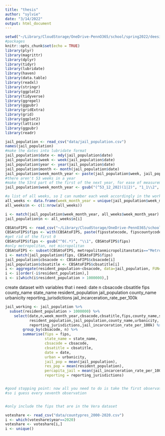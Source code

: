 ```yaml
---
title: "thesis"
author: "sylvie"
date: "3/14/2022"
output: html_document
---
```


```r
setwd("~/Library/CloudStorage/OneDrive-PennO365/school/spring2022/deesis/data")
#packages
knitr::opts_chunk$set(echo = TRUE)
library(plyr)
library(magrittr)
library(dplyr)
library(tidyr)
library(lubridate)
library(haven)
library(data.table)
library(readxl)
library(stringr)
library(ggplot2)
library(tidyverse)
library(ggrepel)
library(ggpubr)
library(gridExtra)
library(grid)
library(ggplot2)
library(lattice)
library(ggpubr)
library(readr)
```


```r
jail_population <- read_csv("data/jail_population.csv")
names(jail_population)
#make the dates into lubridate format
jail_population$date <- mdy(jail_population$date)
jail_population$week <- week(jail_population$date)
jail_population$year <- year(jail_population$date)
jail_population$month <- month(jail_population$date)
jail_population$week_month_year <- paste(jail_population$week, jail_population$month, jail_population$year, sep="_")
#there aren't 53 weeks in a year
#make the 53rd part of the first of the next year, for ease of measurement
jail_population$week_month_year <- gsub("(^53_12_202)(1|2)", "1_1\\2", jail_population$week_month_year)

#a list of all weeks, so I can number each week accordingly in the working dataset
all_weeks <- data.frame(week_month_year = unique(jail_population$week_month_year))
all_weeks$n <- c(1:nrow(all_weeks))

i <- match(jail_population$week_month_year, all_weeks$week_month_year)
jail_population$n <- all_weeks$n[i]
```

```r

CBSAtoFIPS <- read_csv("~/Library/CloudStorage/OneDrive-PennO365/school/spring2022/deesis/data/CBSAtoFIPS.csv")
CBSAtoFIPS$fips <- with(CBSAtoFIPS, paste(fipsstatecode, fipscountycode, sep=""))
#get rid of the first 0
CBSAtoFIPS$fips <- gsub("^0(.*)", "\\1", CBSAtoFIPS$fips)
#only metropolitan, not micropolitan
CBSAtoFIPS <- subset(CBSAtoFIPS, metropolitanmicropolitanstatis=="Metropolitan Statistical Area")
i <- match(jail_population$fips, CBSAtoFIPS$fips)
jail_population$cbsacode <- CBSAtoFIPS$cbsacode[i]
jail_population$cbsatitle <- CBSAtoFIPS$cbsatitle[i]
i <- aggregate(resident_population~cbsacode, data=jail_population, FUN=max)
i <- i[order(-i$resident_population),]
i <- i[which(i$resident_population > 1000000),]


```
create dataset with variables that i need: 
date
n
cbsacode
cbsatitle
fips
county_name
state_name
resident_population
jail_population
county_name
urbanicity
reporting_jurisdictions
jail_incarceration_rate_per_100k

```r
jail_working <- jail_population %>% 
  subset(resident_population > 1000000) %>% 
    select(date,n,week_month_year,cbsacode,cbsatitle,fips,county_name,state_name,
           resident_population,jail_population,county_name,urbanicity,
           reporting_jurisdictions,jail_incarceration_rate_per_100k) %>% 
        group_by(cbsacode, n) %>% 
        summarise(fips = fips,
                  state_name = state_name,
                  cbsacode = cbsacode,
                  cbsatitle = cbsatitle,
                  date = date,
                  urban = urbanicity,
                  jail_pop = mean(jail_population),
                  res_pop = mean(resident_population),
                  percapita_jail = mean(jail_incarceration_rate_per_100k),
                  reporting = reporting_jurisdictions) 


#good stopping point: now all you need to do is take the first observation from each week-grouping
#so i guess every seventh observation



```

```r
#only include the fips that are in the Vera dataset

voteshare <- read_csv("data/countypres_2000-2020.csv")
i <- which(voteshare$year==2020)
voteshare <- voteshare[i,]
i <- unique()

```

```r


```


